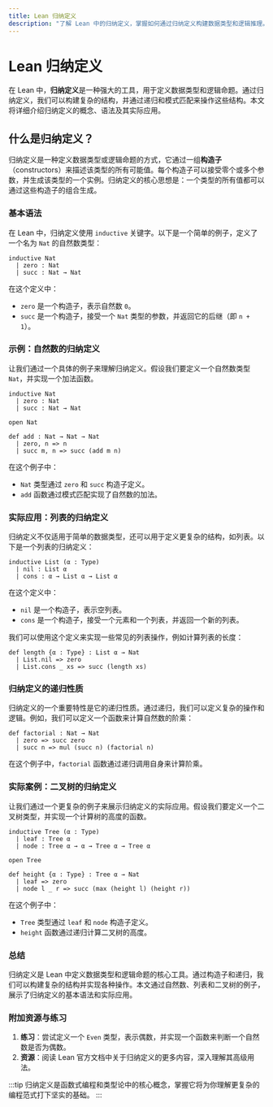 ```yaml
---
title: Lean 归纳定义
description: "了解 Lean 中的归纳定义，掌握如何通过归纳定义构建数据类型和逻辑推理。"
---
```


# Lean 归纳定义

在 Lean 中，**归纳定义**是一种强大的工具，用于定义数据类型和逻辑命题。通过归纳定义，我们可以构建复杂的结构，并通过递归和模式匹配来操作这些结构。本文将详细介绍归纳定义的概念、语法及其实际应用。

## 什么是归纳定义？

归纳定义是一种定义数据类型或逻辑命题的方式，它通过一组**构造子**（constructors）来描述该类型的所有可能值。每个构造子可以接受零个或多个参数，并生成该类型的一个实例。归纳定义的核心思想是：一个类型的所有值都可以通过这些构造子的组合生成。

### 基本语法

在 Lean 中，归纳定义使用 `inductive` 关键字。以下是一个简单的例子，定义了一个名为 `Nat` 的自然数类型：

```lean
inductive Nat
  | zero : Nat
  | succ : Nat → Nat
```

在这个定义中：
- `zero` 是一个构造子，表示自然数 `0`。
- `succ` 是一个构造子，接受一个 `Nat` 类型的参数，并返回它的后继（即 `n + 1`）。

### 示例：自然数的归纳定义

让我们通过一个具体的例子来理解归纳定义。假设我们要定义一个自然数类型 `Nat`，并实现一个加法函数。

```lean
inductive Nat
  | zero : Nat
  | succ : Nat → Nat

open Nat

def add : Nat → Nat → Nat
  | zero, n => n
  | succ m, n => succ (add m n)
```

在这个例子中：
- `Nat` 类型通过 `zero` 和 `succ` 构造子定义。
- `add` 函数通过模式匹配实现了自然数的加法。

### 实际应用：列表的归纳定义

归纳定义不仅适用于简单的数据类型，还可以用于定义更复杂的结构，如列表。以下是一个列表的归纳定义：

```lean
inductive List (α : Type)
  | nil : List α
  | cons : α → List α → List α
```

在这个定义中：
- `nil` 是一个构造子，表示空列表。
- `cons` 是一个构造子，接受一个元素和一个列表，并返回一个新的列表。

我们可以使用这个定义来实现一些常见的列表操作，例如计算列表的长度：

```lean
def length {α : Type} : List α → Nat
  | List.nil => zero
  | List.cons _ xs => succ (length xs)
```

### 归纳定义的递归性质

归纳定义的一个重要特性是它的递归性质。通过递归，我们可以定义复杂的操作和逻辑。例如，我们可以定义一个函数来计算自然数的阶乘：

```lean
def factorial : Nat → Nat
  | zero => succ zero
  | succ n => mul (succ n) (factorial n)
```

在这个例子中，`factorial` 函数通过递归调用自身来计算阶乘。

### 实际案例：二叉树的归纳定义

让我们通过一个更复杂的例子来展示归纳定义的实际应用。假设我们要定义一个二叉树类型，并实现一个计算树的高度的函数。

```lean
inductive Tree (α : Type)
  | leaf : Tree α
  | node : Tree α → α → Tree α → Tree α

open Tree

def height {α : Type} : Tree α → Nat
  | leaf => zero
  | node l _ r => succ (max (height l) (height r))
```

在这个例子中：
- `Tree` 类型通过 `leaf` 和 `node` 构造子定义。
- `height` 函数通过递归计算二叉树的高度。

### 总结

归纳定义是 Lean 中定义数据类型和逻辑命题的核心工具。通过构造子和递归，我们可以构建复杂的结构并实现各种操作。本文通过自然数、列表和二叉树的例子，展示了归纳定义的基本语法和实际应用。

### 附加资源与练习

1. **练习**：尝试定义一个 `Even` 类型，表示偶数，并实现一个函数来判断一个自然数是否为偶数。
2. **资源**：阅读 Lean 官方文档中关于归纳定义的更多内容，深入理解其高级用法。

:::tip
归纳定义是函数式编程和类型论中的核心概念，掌握它将为你理解更复杂的编程范式打下坚实的基础。
:::